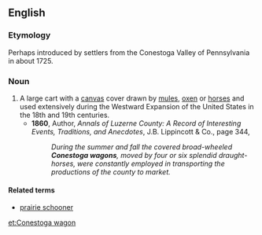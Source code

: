 ==English==
{{wikipedia}}
===Etymology===
Perhaps introduced by settlers from the Conestoga Valley of Pennsylvania in about 1725.

===Noun===
{{en-noun}}

# A large cart with a [[canvas]] cover drawn by [[mules]], [[oxen]] or [[horses]] and used extensively during the Westward Expansion of the United States in the 18th and 19th centuries.
#*'''1860''', Author, ''Annals of Luzerne County: A Record of Interesting Events, Traditions, and Anecdotes'', J.B. Lippincott & Co., page 344,
#*: ''During the summer and fall the covered broad-wheeled '''Conestoga wagons''', moved by four or six splendid draught-horses, were constantly employed in transporting the productions of the county to market.''

====Related terms====
* [[prairie schooner]]

[[et:Conestoga wagon]]